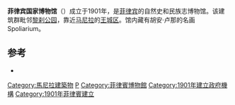 {{Infobox museum
| name             = 菲律宾国家博物馆
| native_name      = Pambansang Museo ng Pilipinas 
| native_name_lang = Tagalog
| image            = National Museum, Philippines.JPG
| imagesize        = 250
| caption          = 国家美术馆立面
| map_type         = Metro Manila
| map_caption      = 位置
| latitude                = 14.5869
| longitude               = 120.9811
| established      = 1901
| dissolved        = 
| location         = [[马尼拉|马尼拉]][[艾米塔区|艾米塔区]][[黎刹公园|黎刹公园]]Padre Burgos Avenue 
| type             = 
| director         = Director Jeremy R. Barns
| president        = 
| curator          = 
| owner            = 马尼拉政府
| publictransit    = 
| website          = http://www.nationalmuseum.gov.ph.
}}
'''菲律宾国家博物馆'''（{{lang-fil|Pambansang Museo ng Pilipinas|}}）成立于1901年，是[[菲律宾|菲律宾]]的自然史和民族志博物馆。该建筑群毗邻[[黎刹公园|黎刹公园]]，靠近[[马尼拉|马尼拉]]的[[王城区|王城区]]。馆内藏有胡安·卢那的名画Spoliarium。

{{Gallery
|lines=3
|File:MuseumFilipinojf0094 28.JPG|菲律宾人民博物馆
|File:MuseumFilipinojf9771 08.JPG|Model of an Ifugao House.
}}
== 参考 ==
<references />
* {{cite book |title = Museums of Southeast Asia|last = Lenzi|first = Iola|date = 2004|publisher = Archipelago Press|location = Singapore|isbn = 981-4068-96-9|page = 200 pages}}
[[Category:馬尼拉建築物|Category:馬尼拉建築物]]
[[Category:国立博物馆|P]]
[[Category:菲律賓博物館|Category:菲律賓博物館]]
[[Category:1901年建立政府機構|Category:1901年建立政府機構]]
[[Category:1901年菲律賓建立|Category:1901年菲律賓建立]]